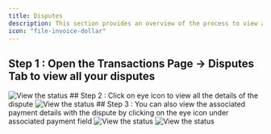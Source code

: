 ```yaml
---
title: Disputes   
description: This section provides an overview of the process to view and manage disputes for your Dodo Payments account.
icon: "file-invoice-dollar"
---
```


## Step 1 : Open the Transactions Page → Disputes Tab to view all your disputes 

<Frame>
    <img src="/images/guides/disputes-guide/Disputes 1.webp" alt="View the status"/>
</Frame>
## Step 2 : Click on eye icon to view all the details of the dispute
<Frame>
    <img src="/images/guides/disputes-guide/Disputes 2.webp" alt="View the status"/>
</Frame>
## Step 3 : You can also view the associated payment details with the dispute by clicking on the eye icon under associated payment field

<Frame>
    <img src="/images/guides/disputes-guide/Disputes 3 - 1.webp" alt="View the status"/>
</Frame>
<Frame>
    <img src="/images/guides/disputes-guide/Disputes 3 - 2.webp" alt="View the status"/>
</Frame>